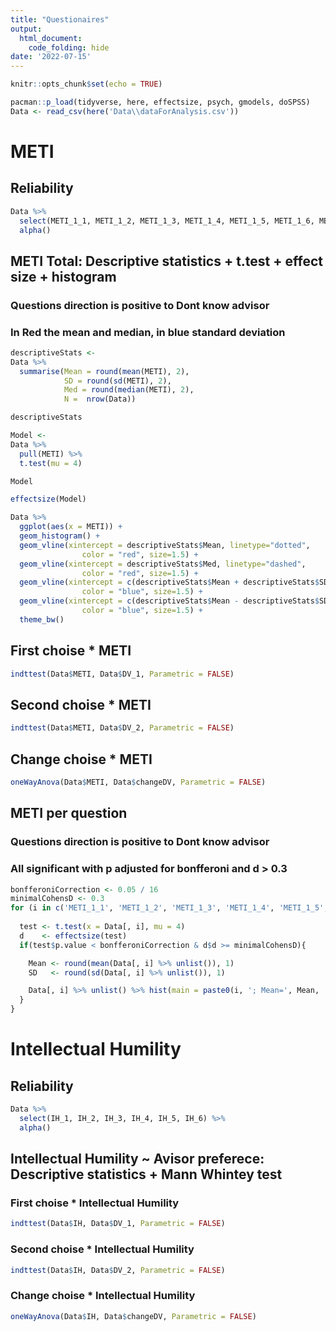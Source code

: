 ```yaml
---
title: "Questionaires"
output:
  html_document:
    code_folding: hide
date: '2022-07-15'
---
```


```r
knitr::opts_chunk$set(echo = TRUE)
```

```r
pacman::p_load(tidyverse, here, effectsize, psych, gmodels, doSPSS)
Data <- read_csv(here('Data\\dataForAnalysis.csv'))

```

# METI
## Reliability
```r
Data %>% 
  select(METI_1_1, METI_1_2, METI_1_3, METI_1_4, METI_1_5, METI_1_6, METI_1_7, METI_1_8, METI_2_1, METI_2_2, METI_2_3, METI_2_4, METI_2_5, METI_2_6, METI_2_7, METI_2_8) %>% 
  alpha()
```

## METI Total: Descriptive statistics + t.test + effect size + histogram
### Questions direction is positive to Dont know advisor
### In Red the mean and median, in blue standard deviation
```r


descriptiveStats <- 
Data %>% 
  summarise(Mean = round(mean(METI), 2),
            SD = round(sd(METI), 2),
            Med = round(median(METI), 2),
            N =  nrow(Data))

descriptiveStats

Model <- 
Data %>% 
  pull(METI) %>% 
  t.test(mu = 4)

Model

effectsize(Model)

Data %>% 
  ggplot(aes(x = METI)) + 
  geom_histogram() + 
  geom_vline(xintercept = descriptiveStats$Mean, linetype="dotted", 
                color = "red", size=1.5) + 
  geom_vline(xintercept = descriptiveStats$Med, linetype="dashed", 
                color = "red", size=1.5) +
  geom_vline(xintercept = c(descriptiveStats$Mean + descriptiveStats$SD), linetype="dotted", 
                color = "blue", size=1.5) + 
  geom_vline(xintercept = c(descriptiveStats$Mean - descriptiveStats$SD), linetype="dotted", 
                color = "blue", size=1.5) + 
  theme_bw()
```

## First choise * METI 
```r
indttest(Data$METI, Data$DV_1, Parametric = FALSE)
```

## Second choise * METI 
```r
indttest(Data$METI, Data$DV_2, Parametric = FALSE)
```

## Change choise * METI 
```r
oneWayAnova(Data$METI, Data$changeDV, Parametric = FALSE)
```

## METI per question
### Questions direction is positive to Dont know advisor
### All significant with p adjusted for bonfferoni and d > 0.3
```r
bonfferoniCorrection <- 0.05 / 16
minimalCohensD <- 0.3
for (i in c('METI_1_1', 'METI_1_2', 'METI_1_3', 'METI_1_4', 'METI_1_5', 'METI_1_6', 'METI_1_7', 'METI_1_8', 'METI_2_1', 'METI_2_2', 'METI_2_3', 'METI_2_4', 'METI_2_5', 'METI_2_6', 'METI_2_7', 'METI_2_8')) {
  
  test <- t.test(x = Data[, i], mu = 4)
  d    <- effectsize(test)
  if(test$p.value < bonfferoniCorrection & d$d >= minimalCohensD){

    Mean <- round(mean(Data[, i] %>% unlist()), 1)
    SD   <- round(sd(Data[, i] %>% unlist()), 1)

    Data[, i] %>% unlist() %>% hist(main = paste0(i, '; Mean=', Mean, ', SD=', SD, ', d=', round(d$d, 2)))
  }
}

```

# Intellectual Humility
## Reliability
```r
Data %>% 
  select(IH_1, IH_2, IH_3, IH_4, IH_5, IH_6) %>% 
  alpha()
```

## Intellectual Humility ~ Avisor preferece: Descriptive statistics + Mann Whintey test
### First choise * Intellectual Humility 
```r
indttest(Data$IH, Data$DV_1, Parametric = FALSE)
```

### Second choise * Intellectual Humility 
```r
indttest(Data$IH, Data$DV_2, Parametric = FALSE)
```

### Change choise * Intellectual Humility 
```r
oneWayAnova(Data$IH, Data$changeDV, Parametric = FALSE)
```

